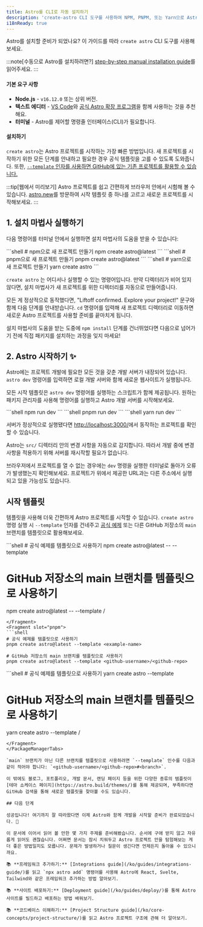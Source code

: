 ```yaml
---
title: Astro를 CLI로 자동 설치하기
description: 'create-astro CLI 도구를 사용하여 NPM, PNPM, 또는 Yarn으로 Astro 설치하기'
i18nReady: true
---
```



Astro를 설치할 준비가 되었나요? 이 가이드를 따라 `create astro` CLI 도구를 사용해보세요.

:::note[수동으로 Astro를 설치하려면?]
[step-by-step manual installation guide](/ko/install/manual/)를 읽어주세요.
:::
#### 기본 요구 사항

- **Node.js** - `v16.12.0` 또는 상위 버전.
- **텍스트 에디터** - [VS Code](https://code.visualstudio.com/)와 [공식 Astro 확장 프로그램](https://marketplace.visualstudio.com/items?itemName=astro-build.astro-vscode)을 함께 사용하는 것을 추천해요.
- **터미널** - Astro를 제어할 명령줄 인터페이스(CLI)가 필요합니다.

#### 설치하기

`create astro`는 Astro 프로젝트를 시작하는 가장 빠른 방법입니다. 새 프로젝트를 시작하기 위한 모든 단계를 안내하고 필요한 경우 공식 템플릿을 고를 수 있도록 도와줍니다. 또한, [`--template` 인자를 사용하면 GitHub에 있는 기존 프로젝트를 활용할 수 있습니다.](#시작-템플릿)

:::tip[웹에서 미리보기]
Astro 프로젝트를 쉽고 간편하게 브라우저 안에서 시험해 볼 수 있습니다. [astro.new](https://astro.new/)를 방문하여 시작 템플릿 중 하나를 고르고 새로운 프로젝트를 시작해보세요.
:::

## 1. 설치 마법사 실행하기

다음 명령어를 터미널 안에서 실행하면 설치 마법사의 도움을 받을 수 있습니다:

<PackageManagerTabs>
  <Fragment slot="npm">
  ```shell
  # npm으로 새 프로젝트 만들기
  npm create astro@latest
  ```
  </Fragment>
  <Fragment slot="pnpm">
  ```shell
  # pnpm으로 새 프로젝트 만들기
  pnpm create astro@latest
  ```
  </Fragment>
  <Fragment slot="yarn">
  ```shell
  # yarn으로 새 프로젝트 만들기
  yarn create astro
  ```
  </Fragment>
</PackageManagerTabs>

`create astro` 는 어디서나 실행할 수 있는 명령어입니다. 만약 디렉터리가 비어 있지 않다면, 설치 마법사가 새 프로젝트를 위한 디렉터리를 자동으로 만들어줍니다.

모든 게 정상적으로 동작했다면, "Liftoff confirmed. Explore your project!" 문구와 함께 다음 단계를 안내받습니다. `cd` 명령어를 입력해 새 프로젝트 디렉터리로 이동하면 새로운 Astro 프로젝트를 사용할 준비를 끝마치게 됩니다.

설치 마법사의 도움을 받는 도중에 `npm install` 단계를 건너뛰었다면 다음으로 넘어가기 전에 직접 패키지를 설치하는 과정을 잊지 마세요!

## 2. Astro 시작하기 ✨

Astro에는 프로젝트 개발에 필요한 모든 것을 갖춘 개발 서버가 내장되어 있습니다. `astro dev` 명령어를 입력하면 로컬 개발 서버와 함께 새로운 웹사이트가 실행됩니다.

모든 시작 템플릿은 `astro dev` 명령어를 실행하는 스크립트가 함께 제공됩니다. 원하는 패키지 관리자를 사용해 명령어를 실행하고 Astro 개발 서버를 시작해보세요.

<PackageManagerTabs>
  <Fragment slot="npm">
  ```shell
  npm run dev
  ```
  </Fragment>
  <Fragment slot="pnpm">
  ```shell
  pnpm run dev
  ```
  </Fragment>
  <Fragment slot="yarn">
  ```shell
  yarn run dev
  ```
  </Fragment>
</PackageManagerTabs>


서버가 정상적으로 실행됐다면 [http://localhost:3000/](http://localhost:3000/)에서 동작하는 프로젝트를 확인할 수 있습니다.

Astro는 `src/` 디렉터리 안의 변경 사항을 자동으로 감지합니다. 따라서 개발 중에 변경 사항을 적용하기 위해 서버를 재시작할 필요가 없습니다.

브라우저에서 프로젝트를 열 수 없는 경우에는 `dev` 명령을 실행한 터미널로 돌아가 오류가 발생했는지 확인해보세요. 프로젝트가 위에서 제공한 URL과는 다른 주소에서 실행되고 있을 가능성도 있습니다.

## 시작 템플릿

템플릿을 사용해 더욱 간편하게 Astro 프로젝트를 시작할 수 있습니다. `create astro` 명령 실행 시 `--template` 인자를 건네주고 [공식 예제](https://github.com/withastro/astro/tree/main/examples) 또는 다른 GitHub 저장소의 `main` 브랜치를 템플릿으로 활용해보세요.

<PackageManagerTabs>
  <Fragment slot="npm">
  ```shell
  # 공식 예제를 템플릿으로 사용하기
  npm create astro@latest -- --template <example-name>

  # GitHub 저장소의 main 브랜치를 템플릿으로 사용하기
  npm create astro@latest -- --template <github-username>/<github-repo>
  ```
  </Fragment>
  <Fragment slot="pnpm">
  ```shell
  # 공식 예제를 템플릿으로 사용하기
  pnpm create astro@latest --template <example-name>
  
  # GitHub 저장소의 main 브랜치를 템플릿으로 사용하기
  pnpm create astro@latest --template <github-username>/<github-repo>
  ```
  </Fragment>
  <Fragment slot="yarn">
  ```shell
  # 공식 예제를 템플릿으로 사용하기
  yarn create astro --template <example-name>
  
  # GitHub 저장소의 main 브랜치를 템플릿으로 사용하기
  yarn create astro --template <github-username>/<github-repo>
  ```
  </Fragment>
</PackageManagerTabs>

`main` 브랜치가 아닌 다른 브랜치를 템플릿으로 사용하려면 `--template` 인수를 다음과 같이 적어야 합니다: `<github-username>/<github-repo>#<branch>`.

이 밖에도 블로그, 포트폴리오, 개발 문서, 랜딩 페이지 등을 위한 다양한 종류의 템플릿이 [테마 쇼케이스 페이지](https://astro.build/themes/)를 통해 제공되며, 부족하다면 GitHub 검색을 통해 새로운 템플릿을 찾아볼 수도 있습니다.

## 다음 단계

성공입니다! 여기까지 잘 따라왔다면 이제 Astro와 함께 개발을 시작할 준비가 완료되었습니다. 🎉

이 문서에 이어서 읽어 볼 만한 몇 가지 주제를 준비해봤습니다. 순서에 구애 받지 않고 자유롭게 읽어도 괜찮습니다. 어쩌면 문서는 잠시 치워두고 Astro 프로젝트 안을 탐험해보는 게 더 좋은 방법일지도 모릅니다. 문제가 발생하거나 질문이 생긴다면 언제든지 돌아올 수 있으니까요.

📚 **프레임워크 추가하기:** [Integrations guide](/ko/guides/integrations-guide/)를 읽고 `npx astro add` 명령어를 사용해 Astro에 React, Svelte, Tailwind와 같은 프레임워크 추가하는 방법 알아보기.

📚 **사이트 배포하기:** [Deployment guide](/ko/guides/deploy/)를 통해 Astro 사이트를 빌드하고 배포하는 방법 배워보기.

📚 **코드베이스 이해하기:** [Project Structure guide](/ko/core-concepts/project-structure/)를 읽고 Astro 프로젝트 구조에 관해 더 알아보기.
